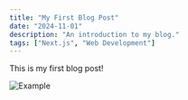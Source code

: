 ```yaml
---
title: "My First Blog Post"
date: "2024-11-01"
description: "An introduction to my blog."
tags: ["Next.js", "Web Development"]
---
```

This is my first blog post!

<Image
  src="/posts/init/exam.jpg"
  alt="Example"
  width={800}
  height={400}
/>
